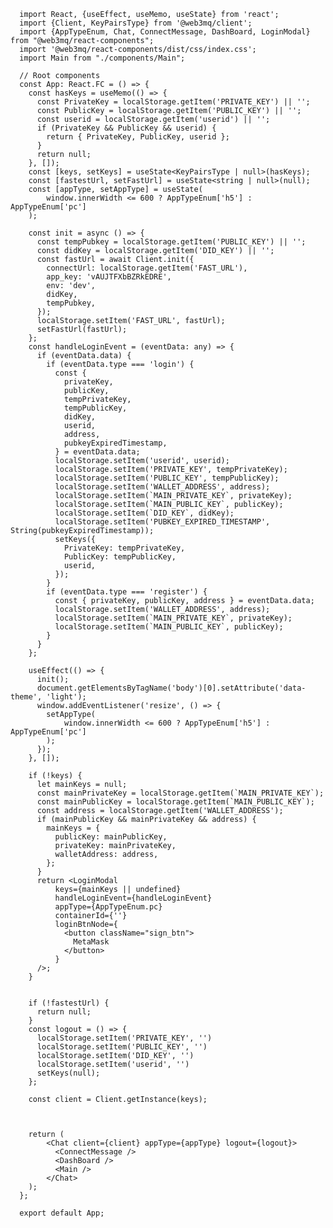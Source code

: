 ```tsx
  import React, {useEffect, useMemo, useState} from 'react';
  import {Client, KeyPairsType} from '@web3mq/client';
  import {AppTypeEnum, Chat, ConnectMessage, DashBoard, LoginModal} from "@web3mq/react-components";
  import '@web3mq/react-components/dist/css/index.css';
  import Main from "./components/Main";

  // Root components
  const App: React.FC = () => {
    const hasKeys = useMemo(() => {
      const PrivateKey = localStorage.getItem('PRIVATE_KEY') || '';
      const PublicKey = localStorage.getItem('PUBLIC_KEY') || '';
      const userid = localStorage.getItem('userid') || '';
      if (PrivateKey && PublicKey && userid) {
        return { PrivateKey, PublicKey, userid };
      }
      return null;
    }, []);
    const [keys, setKeys] = useState<KeyPairsType | null>(hasKeys);
    const [fastestUrl, setFastUrl] = useState<string | null>(null);
    const [appType, setAppType] = useState(
        window.innerWidth <= 600 ? AppTypeEnum['h5'] : AppTypeEnum['pc']
    );

    const init = async () => {
      const tempPubkey = localStorage.getItem('PUBLIC_KEY') || '';
      const didKey = localStorage.getItem('DID_KEY') || '';
      const fastUrl = await Client.init({
        connectUrl: localStorage.getItem('FAST_URL'),
        app_key: 'vAUJTFXbBZRkEDRE',
        env: 'dev',
        didKey,
        tempPubkey,
      });
      localStorage.setItem('FAST_URL', fastUrl);
      setFastUrl(fastUrl);
    };
    const handleLoginEvent = (eventData: any) => {
      if (eventData.data) {
        if (eventData.type === 'login') {
          const {
            privateKey,
            publicKey,
            tempPrivateKey,
            tempPublicKey,
            didKey,
            userid,
            address,
            pubkeyExpiredTimestamp,
          } = eventData.data;
          localStorage.setItem('userid', userid);
          localStorage.setItem('PRIVATE_KEY', tempPrivateKey);
          localStorage.setItem('PUBLIC_KEY', tempPublicKey);
          localStorage.setItem('WALLET_ADDRESS', address);
          localStorage.setItem(`MAIN_PRIVATE_KEY`, privateKey);
          localStorage.setItem(`MAIN_PUBLIC_KEY`, publicKey);
          localStorage.setItem(`DID_KEY`, didKey);
          localStorage.setItem('PUBKEY_EXPIRED_TIMESTAMP', String(pubkeyExpiredTimestamp));
          setKeys({
            PrivateKey: tempPrivateKey,
            PublicKey: tempPublicKey,
            userid,
          });
        }
        if (eventData.type === 'register') {
          const { privateKey, publicKey, address } = eventData.data;
          localStorage.setItem('WALLET_ADDRESS', address);
          localStorage.setItem(`MAIN_PRIVATE_KEY`, privateKey);
          localStorage.setItem(`MAIN_PUBLIC_KEY`, publicKey);
        }
      }
    };

    useEffect(() => {
      init();
      document.getElementsByTagName('body')[0].setAttribute('data-theme', 'light');
      window.addEventListener('resize', () => {
        setAppType(
            window.innerWidth <= 600 ? AppTypeEnum['h5'] : AppTypeEnum['pc']
        );
      });
    }, []);

    if (!keys) {
      let mainKeys = null;
      const mainPrivateKey = localStorage.getItem(`MAIN_PRIVATE_KEY`);
      const mainPublicKey = localStorage.getItem(`MAIN_PUBLIC_KEY`);
      const address = localStorage.getItem('WALLET_ADDRESS');
      if (mainPublicKey && mainPrivateKey && address) {
        mainKeys = {
          publicKey: mainPublicKey,
          privateKey: mainPrivateKey,
          walletAddress: address,
        };
      }
      return <LoginModal
          keys={mainKeys || undefined}
          handleLoginEvent={handleLoginEvent}
          appType={AppTypeEnum.pc}
          containerId={''}
          loginBtnNode={
            <button className="sign_btn">
              MetaMask
            </button>
          }
      />;
    }


    if (!fastestUrl) {
      return null;
    }
    const logout = () => {
      localStorage.setItem('PRIVATE_KEY', '')
      localStorage.setItem('PUBLIC_KEY', '')
      localStorage.setItem('DID_KEY', '')
      localStorage.setItem('userid', '')
      setKeys(null);
    };

    const client = Client.getInstance(keys);



    return (
        <Chat client={client} appType={appType} logout={logout}>
          <ConnectMessage />
          <DashBoard />
          <Main />
        </Chat>
    );
  };

  export default App;

```